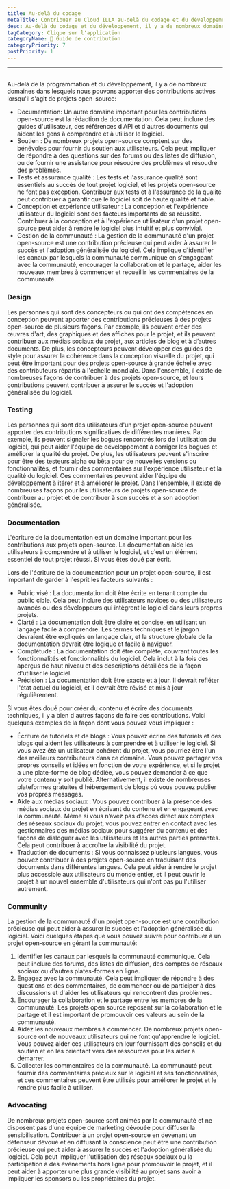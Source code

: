 ```yaml
---
title: Au-delà du codage
metaTitle: Contribuer au Cloud ILLA au-delà du codage et du développement
desc: Au-delà du codage et du développement, il y a de nombreux domaines dans lesquels nous pouvons apporter des contributions actives au Cloud ILLA
tagCategory: Clique sur l'application
categoryName: 📎 Guide de contribution
categoryPriority: 7
postPriority: 1
---
```


* * *

## <h2 hidden>Au-delà du codage</h2>

Au-delà de la programmation et du développement, il y a de nombreux domaines dans lesquels nous pouvons apporter des contributions actives lorsqu'il s'agit de projets open-source:

-   Documentation: Un autre domaine important pour les contributions open-source est la rédaction de documentation. Cela peut inclure des guides d'utilisateur, des références d'API et d'autres documents qui aident les gens à comprendre et à utiliser le logiciel.
-   Soutien : De nombreux projets open-source comptent sur des bénévoles pour fournir du soutien aux utilisateurs. Cela peut impliquer de répondre à des questions sur des forums ou des listes de diffusion, ou de fournir une assistance pour résoudre des problèmes et résoudre des problèmes.
-   Tests et assurance qualité : Les tests et l'assurance qualité sont essentiels au succès de tout projet logiciel, et les projets open-source ne font pas exception. Contribuer aux tests et à l'assurance de la qualité peut contribuer à garantir que le logiciel soit de haute qualité et fiable.
-   Conception et expérience utilisateur : La conception et l'expérience utilisateur du logiciel sont des facteurs importants de sa réussite. Contribuer à la conception et à l'expérience utilisateur d'un projet open-source peut aider à rendre le logiciel plus intuitif et plus convivial.
-   Gestion de la communauté : La gestion de la communauté d'un projet open-source est une contribution précieuse qui peut aider à assurer le succès et l'adoption généralisée du logiciel. Cela implique d'identifier les canaux par lesquels la communauté communique en s'engageant avec la communauté, encourager la collaboration et le partage, aider les nouveaux membres à commencer et recueillir les commentaires de la communauté.

### [](https://www.illacloud.com/zh-CN/blog/opensource-for-non-developers#design)Design

Les personnes qui sont des concepteurs ou qui ont des compétences en conception peuvent apporter des contributions précieuses à des projets open-source de plusieurs façons. Par exemple, ils peuvent créer des œuvres d'art, des graphiques et des affiches pour le projet, et ils peuvent contribuer aux médias sociaux du projet, aux articles de blog et à d’autres documents. De plus, les concepteurs peuvent développer des guides de style pour assurer la cohérence dans la conception visuelle du projet, qui peut être important pour des projets open-source à grande échelle avec des contributeurs répartis à l'échelle mondiale. Dans l'ensemble, il existe de nombreuses façons de contribuer à des projets open-source, et leurs contributions peuvent contribuer à assurer le succès et l'adoption généralisée du logiciel.

### [](https://www.illacloud.com/zh-CN/blog/opensource-for-non-developers#testing)Testing

Les personnes qui sont des utilisateurs d'un projet open-source peuvent apporter des contributions significatives de différentes manières. Par exemple, ils peuvent signaler les bogues rencontrés lors de l'utilisation du logiciel, qui peut aider l'équipe de développement à corriger les bogues et améliorer la qualité du projet. De plus, les utilisateurs peuvent s'inscrire pour être des testeurs alpha ou bêta pour de nouvelles versions ou fonctionnalités, et fournir des commentaires sur l'expérience utilisateur et la qualité du logiciel. Ces commentaires peuvent aider l'équipe de développement à itérer et à améliorer le projet. Dans l'ensemble, il existe de nombreuses façons pour les utilisateurs de projets open-source de contribuer au projet et de contribuer à son succès et à son adoption généralisée.

### [](https://www.illacloud.com/zh-CN/blog/opensource-for-non-developers#documentation)Documentation

L'écriture de la documentation est un domaine important pour les contributions aux projets open-source. La documentation aide les utilisateurs à comprendre et à utiliser le logiciel, et c'est un élément essentiel de tout projet réussi. Si vous êtes doué par écrit.

Lors de l'écriture de la documentation pour un projet open-source, il est important de garder à l'esprit les facteurs suivants :

-   Public visé : La documentation doit être écrite en tenant compte du public cible. Cela peut inclure des utilisateurs novices ou des utilisateurs avancés ou des développeurs qui intègrent le logiciel dans leurs propres projets.
-   Clarté : La documentation doit être claire et concise, en utilisant un langage facile à comprendre. Les termes techniques et le jargon devraient être expliqués en langage clair, et la structure globale de la documentation devrait être logique et facile à naviguer.
-   Complétude : La documentation doit être complète, couvrant toutes les fonctionnalités et fonctionnalités du logiciel. Cela inclut à la fois des aperçus de haut niveau et des descriptions détaillées de la façon d'utiliser le logiciel.
-   Précision : La documentation doit être exacte et à jour. Il devrait refléter l'état actuel du logiciel, et il devrait être révisé et mis à jour régulièrement.

Si vous êtes doué pour créer du contenu et écrire des documents techniques, il y a bien d'autres façons de faire des contributions. Voici quelques exemples de la façon dont vous pouvez vous impliquer :

-   Écriture de tutoriels et de blogs : Vous pouvez écrire des tutoriels et des blogs qui aident les utilisateurs à comprendre et à utiliser le logiciel. Si vous avez été un utilisateur cohérent du projet, vous pourriez être l'un des meilleurs contributeurs dans ce domaine. Vous pouvez partager vos propres conseils et idées en fonction de votre expérience, et si le projet a une plate-forme de blog dédiée, vous pouvez demander à ce que votre contenu y soit publié. Alternativement, il existe de nombreuses plateformes gratuites d'hébergement de blogs où vous pouvez publier vos propres messages.
-   Aide aux médias sociaux : Vous pouvez contribuer à la présence des médias sociaux du projet en écrivant du contenu et en engageant avec la communauté. Même si vous n’avez pas d’accès direct aux comptes des réseaux sociaux du projet, vous pouvez entrer en contact avec les gestionnaires des médias sociaux pour suggérer du contenu et des façons de dialoguer avec les utilisateurs et les autres parties prenantes. Cela peut contribuer à accroître la visibilité du projet.
-   Traduction de documents : Si vous connaissez plusieurs langues, vous pouvez contribuer à des projets open-source en traduisant des documents dans différentes langues. Cela peut aider à rendre le projet plus accessible aux utilisateurs du monde entier, et il peut ouvrir le projet à un nouvel ensemble d'utilisateurs qui n'ont pas pu l'utiliser autrement.

### [](https://www.illacloud.com/zh-CN/blog/opensource-for-non-developers#community)Community

La gestion de la communauté d'un projet open-source est une contribution précieuse qui peut aider à assurer le succès et l'adoption généralisée du logiciel. Voici quelques étapes que vous pouvez suivre pour contribuer à un projet open-source en gérant la communauté:

1.  Identifier les canaux par lesquels la communauté communique. Cela peut inclure des forums, des listes de diffusion, des comptes de réseaux sociaux ou d'autres plates-formes en ligne.
2.  Engagez avec la communauté. Cela peut impliquer de répondre à des questions et des commentaires, de commencer ou de participer à des discussions et d'aider les utilisateurs qui rencontrent des problèmes.
3.  Encourager la collaboration et le partage entre les membres de la communauté. Les projets open source reposent sur la collaboration et le partage et il est important de promouvoir ces valeurs au sein de la communauté.
4.  Aidez les nouveaux membres à commencer. De nombreux projets open-source ont de nouveaux utilisateurs qui ne font qu'apprendre le logiciel. Vous pouvez aider ces utilisateurs en leur fournissant des conseils et du soutien et en les orientant vers des ressources pour les aider à démarrer.
5.  Collecter les commentaires de la communauté. La communauté peut fournir des commentaires précieux sur le logiciel et ses fonctionnalités, et ces commentaires peuvent être utilisés pour améliorer le projet et le rendre plus facile à utiliser.

### [](https://www.illacloud.com/zh-CN/blog/opensource-for-non-developers#advocating)Advocating

De nombreux projets open-source sont animés par la communauté et ne disposent pas d'une équipe de marketing dévouée pour diffuser la sensibilisation. Contribuer à un projet open-source en devenant un défenseur dévoué et en diffusant la conscience peut être une contribution précieuse qui peut aider à assurer le succès et l'adoption généralisée du logiciel. Cela peut impliquer l'utilisation des réseaux sociaux ou la participation à des événements hors ligne pour promouvoir le projet, et il peut aider à apporter une plus grande visibilité au projet sans avoir à impliquer les sponsors ou les propriétaires du projet.
